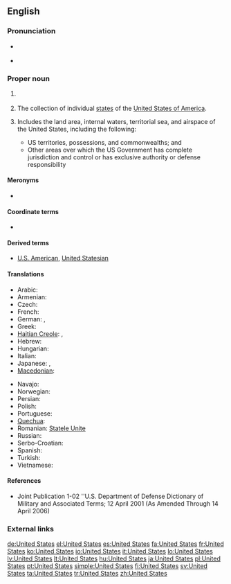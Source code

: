 ==English==

===Pronunciation===
* {{a|UK|US}} {{IPA|/juːˌnaɪ.tɪd ˈsteɪts/|/jʊˌnaɪ.tɪd ˈsteɪts/}}
* {{audio|en-us-United States.ogg|Audio (US)}}

===Proper noun===
{{en-proper noun|head=the [[united|United]] [[states|States]]}}

# {{context|singular}} {{form of|shortened form|the [[United States of America]]}}
# {{context|plural}} The collection of individual [[state]]s of the [[United States of America]].
# {{Military}} Includes the land area, internal waters, territorial sea, and airspace of the United States, including the following:
#* US territories, possessions, and commonwealths; and
#* Other areas over which the US Government has complete jurisdiction and control or has exclusive authority or defense responsibility

====Meronyms====
* {{list|en|states of the United States}}

====Coordinate terms====
* {{list|en|countries of North America}}

====Derived terms====
* [[U.S. American]], [[United Statesian]]

====Translations====
{{trans-top|The United States}}
* Arabic: {{t-|ar|الولايات المتحدة|f|p|tr=Al-Wilāyāt al-Muttaḥidah}}
* Armenian: {{t-|hy|Միացյալ Նահանգներ|tr=Miac’yal Nahangner}}
* Czech: {{t-|cs|Spojené státy|m|p}}
* French: {{t+|fr|États-Unis}} {{m|p}}
* German: {{t+|de|USA|f}}, {{t+|de|Vereinigte Staaten|p}}
* Greek: {{t+|el|Ηνωμένες Πολιτείες|f|p|tr=Inoménes Politeíes}}
* [[Haitian Creole]]: {{tø|ht|Etazini}}, {{qualifier|to/in the US}} {{tø|ht|Ozetazini}}
* Hebrew: {{t|he|ארצות הברית|f|p|tr=Artzot HaBrit}}
* Hungarian: {{t+|hu|Egyesült Államok}}
* Italian: {{t+|it|Stati Uniti|m|p}}
* Japanese: {{t-|ja|合衆国|tr=Gasshūkoku}}, {{t+|ja|アメリカ合衆国|tr=Amerika Gasshūkoku}}
* [[Macedonian]]: {{t-|mk|Соединети Држави|f|p|tr=Soedíneti D'ržavi}}
{{trans-mid}}
* Navajo: {{tø|nv|Wááshindoon bikéyah ałhidadiidzooígíí}}
* Norwegian: {{t|no|De Forente Stater|m|p}}
* Persian: {{t|fa|ایالات متحده|sc=fa-Arab}}
* Polish: {{t+|pl|Stany Zjednoczone|m|p}}
* Portuguese: {{t+|pt|Estados Unidos|m|p}}
* [[Quechua]]: {{t-|qu|Hukllachasqa Amirika Suyukuna|xs=Quechua}}
* Romanian: [[Statele Unite]] {{f|p}}
* Russian: {{t|ru|Соединённые Штаты|tr=Sojedinjónnyje Štáty}} {{m|p}}
* Serbo-Croatian: {{tø|sh|Sjedinjene Američke Države|p|xs=Serbo-Croatian}}
* Spanish: {{t+|es|Estados Unidos|m|p}}
* Turkish: {{t|tr|Birleşik Devletler}}
* Vietnamese: {{t+|vi|Hoa Kỳ|xs=Vietnamese}}
{{trans-bottom}}

====References====
* Joint Publication 1-02 ''U.S. Department of Defense Dictionary of Military and Associated Terms; 12 April 2001 (As Amended Through 14 April 2006)

===External links===
{{projectlinks
|pedia
|commons
|news
|quotes
}}

[[de:United States]]
[[el:United States]]
[[es:United States]]
[[fa:United States]]
[[fr:United States]]
[[ko:United States]]
[[io:United States]]
[[it:United States]]
[[lo:United States]]
[[lv:United States]]
[[lt:United States]]
[[hu:United States]]
[[ja:United States]]
[[pl:United States]]
[[pt:United States]]
[[simple:United States]]
[[fi:United States]]
[[sv:United States]]
[[ta:United States]]
[[tr:United States]]
[[zh:United States]]